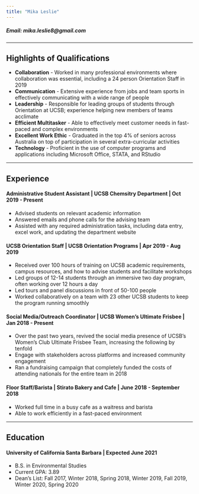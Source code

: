 ```yaml
---
title: "Mika Leslie"
---
```


##### Email: mika.leslie8@gmail.com
****

## Highlights of Qualifications

- **Collaboration** - Worked in many professional environments where collaboration was essential, including a 24 person Orientation Staff in 2019 
- **Communication** - Extensive experience from jobs and team sports in effectively communicating with a wide range of people
- **Leadership** - Responsible for leading groups of students through Orientation at UCSB; experience helping new members of teams acclimate 
- **Efficient Multitasker** - Able to effectively meet customer needs in fast-paced and complex environments
- **Excellent Work Ethic** - Graduated in the top 4% of seniors across Australia on top of participation in several extra-curricular activities
- **Technology** - Proficient in the use of computer programs and applications including Microsoft Office, STATA, and RStudio 

***** 

## Experience

#### Administrative Student Assistant | UCSB Chemsitry Department | **Oct 2019 - Present**
- Advised students on relevant academic information
- Answered emails and phone calls for the advising team
- Assisted with any required administration tasks, including data entry, excel work, and updating the department website

#### UCSB Orientation Staff | UCSB Orientation Programs | **Apr 2019 - Aug 2019**
- Received over 100 hours of training on UCSB academic requirements, campus resources, and how to advise students and facilitate workshops
- Led groups of 12-14 students through an immersive two day program, often working over 12 hours a day
- Led tours and panel discussions in front of 50-100 people
- Worked collaboratively on a team with 23 other UCSB students to keep the program running smoothly

#### Social Media/Outreach Coordinator | UCSB Women's Ultimate Frisbee | **Jan 2018 - Present**
- Over the past two years, revived the social media presence of UCSB's Women's Club Ultimate Frisbee Team, increasing the following by tenfold
- Engage with stakeholders across platforms and increased community engagement
- Ran a fundraising campaign that completely funded the costs of attending nationals for the entire team in 2018

#### Floor Staff/Barista | Stirato Bakery and Cafe | **June 2018 - September 2018**
- Worked full time in a busy cafe as a waitress and barista
- Able to work efficiently in a fast-paced environment

****
## Education

#### University of California Santa Barbara | **Expected June 2021**
- B.S. in Environmental Studies
- Current GPA: 3.89
- Dean's List: Fall 2017, Winter 2018, Spring 2018, Winter 2019, Fall 2019, Winter 2020, Spring 2020
